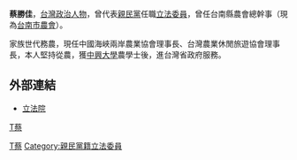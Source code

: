 '''蔡勝佳'''，[[台灣|台灣]][[政治人物|政治人物]]，曾代表[[親民黨|親民黨]]任職[[立法委員|立法委員]]，曾任台南縣農會總幹事（現為[[台南市農會|台南市農會]]）。

家族世代務農，現任中國海峽兩岸農業協會理事長、台灣農業休閒旅遊協會理事長，本人堅持從農，獲[[中興大學|中興大學]]農學士後，進台灣省政府服務。
==外部連結==
*[http://www.ly.gov.tw/ly/01_introduce/0103_leg/leg_main/leg_ver01_01.jsp?ItemNO=01030100&lgno=00195&stage=6 立法院]

{{TW-poli-bio-stub}}

[[Category:第六屆立法院立法委員|T蔡]]
[[category:國立中興大學校友|T蔡]]
[[Category:親民黨籍立法委員|Category:親民黨籍立法委員]]